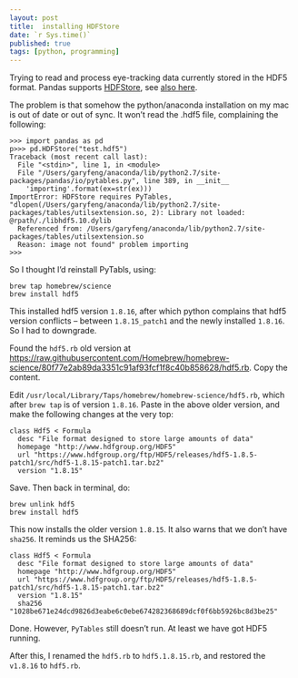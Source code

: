 ```yaml
---
layout: post
title:  installing HDFStore
date: `r Sys.time()`
published: true
tags: [python, programming]
---
```


Trying to read and process eye-tracking data currently stored in the HDF5 format. Pandas supports [HDFStore](http://pandas.pydata.org/pandas-docs/stable/io.html#io-hdf5), see [also here](http://glowingpython.blogspot.com/2014/08/quick-hdf5-with-pandas.html). 

The problem is that somehow the python/anaconda installation on my mac is out of date or out of sync. It won't read the .hdf5 file, complaining the following:

```
>>> import pandas as pd
p>>> pd.HDFStore("test.hdf5")
Traceback (most recent call last):
  File "<stdin>", line 1, in <module>
  File "/Users/garyfeng/anaconda/lib/python2.7/site-packages/pandas/io/pytables.py", line 389, in __init__
    'importing'.format(ex=str(ex)))
ImportError: HDFStore requires PyTables, "dlopen(/Users/garyfeng/anaconda/lib/python2.7/site-packages/tables/utilsextension.so, 2): Library not loaded: @rpath/./libhdf5.10.dylib
  Referenced from: /Users/garyfeng/anaconda/lib/python2.7/site-packages/tables/utilsextension.so
  Reason: image not found" problem importing
>>> 

```

So I thought I'd reinstall PyTabls, using:

```
brew tap homebrew/science
brew install hdf5
```

This installed hdf5 version `1.8.16`, after which python complains that hdf5 version conflicts -- between `1.8.15_patch1` and the newly installed `1.8.16`. So I had to downgrade. 

Found the `hdf5.rb` old version at [https://raw.githubusercontent.com/Homebrew/homebrew-science/80f77e2ab89da3351c91af93fcf1f8c40b858628/hdf5.rb](https://raw.githubusercontent.com/Homebrew/homebrew-science/80f77e2ab89da3351c91af93fcf1f8c40b858628/hdf5.rb). Copy the content. 

Edit `/usr/local/Library/Taps/homebrew/homebrew-science/hdf5.rb`, which after `brew tap` is of version `1.8.16`. Paste in the above older version, and make the following changes at the very top:

```
class Hdf5 < Formula
  desc "File format designed to store large amounts of data"
  homepage "http://www.hdfgroup.org/HDF5"
  url "https://www.hdfgroup.org/ftp/HDF5/releases/hdf5-1.8.5-patch1/src/hdf5-1.8.15-patch1.tar.bz2"
  version "1.8.15"
```

Save. Then back in terminal, do:

```
brew unlink hdf5
brew install hdf5
```

This now installs the older version `1.8.15`. It also warns that we don't have `sha256`. It reminds us the SHA256:

```
class Hdf5 < Formula
  desc "File format designed to store large amounts of data"
  homepage "http://www.hdfgroup.org/HDF5"
  url "https://www.hdfgroup.org/ftp/HDF5/releases/hdf5-1.8.5-patch1/src/hdf5-1.8.15-patch1.tar.bz2"
  version "1.8.15"
  sha256 "1028be671e24dcd9826d3eabe6c0ebe674282368689dcf0f6bb5926bc8d3be25"
```

Done. However, `PyTables` still doesn't run. At least we have got HDF5 running. 

After this, I renamed the `hdf5.rb` to `hdf5.1.8.15.rb`, and restored the `v1.8.16` to `hdf5.rb`. 
